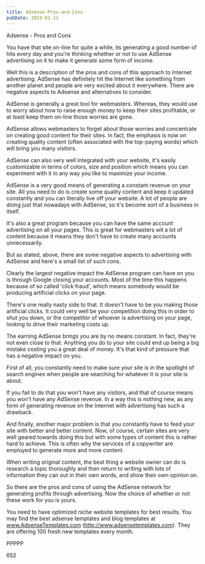 ```yaml
---
title: Adsense-Pros-and-Cons
pubDate: 2023-01-11
---
```


Adsense - Pros and Cons

You have that site on-line for quite a while, its generating a good number of hits every day and you're thinking whether or not to use AdSense advertising on it to make it generate some form of income.

Well this is a description of the pros and cons of this approach to Internet advertising. AdSense has definitely hit the Internet like something from another planet and people are very excited about it everywhere. There are negative aspects to Adsense and alternatives to consider. 

AdSense is generally a great tool for webmasters. Whereas, they would use to worry about how to raise enough money to keep their sites profitable, or at least keep them on-line those worries are gone.

AdSense allows webmasters to forget about those worries and concentrate on creating good content for their sites. In fact, the emphasis is now on creating quality content (often associated with the top-paying words) which will bring you many visitors.

AdSense can also very well integrated with your website, it's easily customizable in terms of colors, size and position which means you can experiment with it in any way you like to maximize your income.

AdSense is a very good means of generating a constant revenue on your site. All you need to do is create some quality content and keep it updated constantly and you can literally live off your website. A lot of people are doing just that nowadays with AdSense, so it's become sort of a business in itself.

It's also a great program because you can have the same account advertising on all your pages. This is great for webmasters wit a lot of content because it means they don't have to create many accounts unnecessarily. 

But as stated, above, there are some negative aspects to advertising with AdSense and here's a small list of such cons.

Clearly the largest negative impact the AdSense program can have on you is through Google closing your accounts. Most of the time this happens because of so called 'click fraud', which means somebody would be producing artificial clicks on your page.

There's one really nasty side to that. It doesn't have to be you making those artificial clicks. It could very well be your competition doing this in order to shut you down, or the competitor of whoever is advertising on your page, looking to drive their marketing costs up.

The earning AdSense brings you are by no means constant. In fact, they're not even close to that. Anything you do to your site could end up being a big mistake costing you a great deal of money. It's that kind of pressure that has a negative impact on you.

First of all, you constantly need to make sure your site is in the spotlight of search engines when people are searching for whatever it is your site is about.

If you fail to do that you won't have any visitors, and that of course means you won't have any AdSense revenue. In a way this is nothing new, as any form of generating revenue on the Internet with advertising has such a drawback.

And finally, another major problem is that you constantly have to feed your site with better and better content. Now, of course, certain sites are very well geared towards doing this but with some types of content this is rather hard to achieve. This is often why the services of a copywriter are employed to generate more and more content.

When writing original content, the best thing a website owner can do is research a topic thoroughly and then return to writing with lots of information they can out in their own words, and show their own opinion on.

So there are the pros and cons of using the AdSense network for generating profits through advertising. Now the choice of whether or not these work for you is yours.

You need to have optimized niche website templates for best results. You may find the best adsense templates and blog templates at www.AdsenseTemplates.com (http://www.adsensetemplates.com). They are offering 100 fresh new templates every month.

PPPPP

652